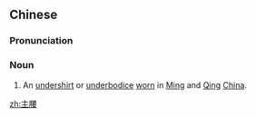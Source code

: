 ==Chinese==
{{zh-forms}}

===Pronunciation===
{{zh-pron
|m=zhǔyāo
|c=zyu2 jiu1
|cat=n
}}

===Noun===
{{zh-noun}}

# {{lb|zh|fashion}} An [[undershirt]] or [[underbodice]] [[worn]] in [[Ming]] and [[Qing]] [[China]].

[[zh:主腰]]